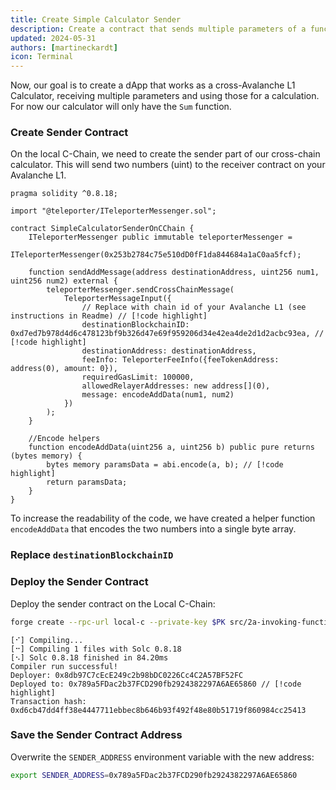 ```yaml
---
title: Create Simple Calculator Sender
description: Create a contract that sends multiple parameters of a function
updated: 2024-05-31
authors: [martineckardt]
icon: Terminal
---
```



Now, our goal is to create a dApp that works as a cross-Avalanche L1 Calculator, receiving multiple parameters and using those for a calculation. For now our calculator will only have the `Sum` function.

<Steps>
<Step>

### Create Sender Contract

On the local C-Chain, we need to create the sender part of our cross-chain calculator. This will send two numbers (uint) to the receiver contract on your Avalanche L1. 

```solidity title="src/02a-encoding-multiple-paramters/SimpleCalculatorSenderOnCChain.sol"
pragma solidity ^0.8.18;

import "@teleporter/ITeleporterMessenger.sol";

contract SimpleCalculatorSenderOnCChain {
    ITeleporterMessenger public immutable teleporterMessenger =
        ITeleporterMessenger(0x253b2784c75e510dD0fF1da844684a1aC0aa5fcf);

    function sendAddMessage(address destinationAddress, uint256 num1, uint256 num2) external {
        teleporterMessenger.sendCrossChainMessage(
            TeleporterMessageInput({
                // Replace with chain id of your Avalanche L1 (see instructions in Readme) // [!code highlight]
                destinationBlockchainID: 0xd7ed7b978d4d6c478123bf9b326d47e69f959206d34e42ea4de2d1d2acbc93ea, // [!code highlight]
                destinationAddress: destinationAddress,
                feeInfo: TeleporterFeeInfo({feeTokenAddress: address(0), amount: 0}),
                requiredGasLimit: 100000,
                allowedRelayerAddresses: new address[](0),
                message: encodeAddData(num1, num2)
            })
        );
    }

    //Encode helpers
    function encodeAddData(uint256 a, uint256 b) public pure returns (bytes memory) {
        bytes memory paramsData = abi.encode(a, b); // [!code highlight]
        return paramsData;
    }
}

```

To increase the readability of the code, we have created a helper function `encodeAddData` that encodes the two numbers into a single byte array.

</Step>
<Step>

### Replace `destinationBlockchainID`
<Callout type="warn" title="Don't forget to replace the destinationBlockchainID with the Blockchain ID (HEX) from your Avalanche L1!" />

</Step>
<Step>

### Deploy the Sender Contract

Deploy the sender contract on the Local C-Chain:

```bash
forge create --rpc-url local-c --private-key $PK src/2a-invoking-functions/SimpleCalculatorSenderOnCChain.sol:SimpleCalculatorSenderOnCChain
```
```
[⠊] Compiling...
[⠒] Compiling 1 files with Solc 0.8.18
[⠢] Solc 0.8.18 finished in 84.20ms
Compiler run successful!
Deployer: 0x8db97C7cEcE249c2b98bDC0226Cc4C2A57BF52FC
Deployed to: 0x789a5FDac2b37FCD290fb2924382297A6AE65860 // [!code highlight]
Transaction hash: 0xd6cb47dd4ff38e4447711ebbec8b646b93f492f48e80b51719f860984cc25413
```
</Step>
<Step>

### Save the Sender Contract Address

Overwrite the `SENDER_ADDRESS` environment variable with the new address:

```bash
export SENDER_ADDRESS=0x789a5FDac2b37FCD290fb2924382297A6AE65860
```

</Step>
</Steps>